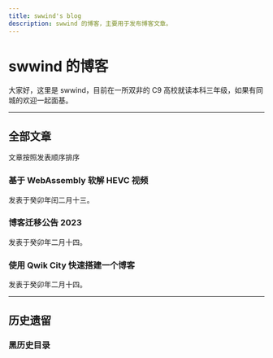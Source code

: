 ```yaml
---
title: swwind's blog
description: swwind 的博客，主要用于发布博客文章。
---
```


# swwind 的博客


大家好，这里是 swwind，目前在一所双非的 C9 高校就读本科三年级，如果有同城的欢迎一起面基。

---

## 全部文章

文章按照发表顺序排序

### <Link href="/post/hevc-wasm">基于 WebAssembly 软解 HEVC 视频</Link>

发表于癸卯年闰二月十三。

### <Link href="/annouce/blog-transfer">博客迁移公告 2023</Link>

发表于癸卯年二月十四。

### <Link href="/post/qwik-blog">使用 Qwik City 快速搭建一个博客</Link>

发表于癸卯年二月十四。

---

## 历史遗留

### <Link href="/black-history">黑历史目录</Link>
